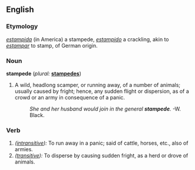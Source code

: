 ==English==

{{webster}}

===Etymology===
{{Sp.}} ''[[estampida]]'' (in America) a stampede, ''[[estampido]]'' a crackling, akin to ''[[estampar]]'' to stamp, of German origin.

===Noun===
'''stampede'''  (''plural:'' '''[[stampedes]]''')
# A wild, headlong scamper, or running away, of a number of animals; usually caused by fright; hence, any sudden flight or dispersion, as of a crowd or an army in consequence of a panic.
#:''She and her husband would join in the general '''stampede'''.''  -W. Black.

===Verb===
{{en-infl-reg-vowel|stamped|e}}
# ''([[intransitive]]):'' To run away in a panic; said of cattle, horses, etc., also of armies.
# ''([[transitive]]):'' To disperse by causing sudden fright, as a herd or drove of animals.